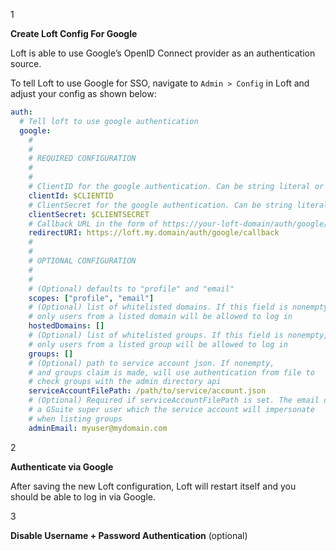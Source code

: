 
<Step>1</Step>

**Create Loft Config For Google**

Loft is able to use Google’s OpenID Connect provider as an authentication source.

To tell Loft to use Google for SSO, navigate to `Admin > Config` in Loft and adjust your config as shown below:

```yaml
auth:
  # Tell loft to use google authentication
  google:    
    # 
    # 
    # REQUIRED CONFIGURATION
    #
    #
    # ClientID for the google authentication. Can be string literal or pulled from the environment.
    clientId: $CLIENTID
    # ClientSecret for the google authentication. Can be string literal or pulled from the environment.
    clientSecret: $CLIENTSECRET
    # Callback URL in the form of https://your-loft-domain/auth/google/callback
    redirectURI: https://loft.my.domain/auth/google/callback
    # 
    # 
    # OPTIONAL CONFIGURATION
    #
    #
    # (Optional) defaults to "profile" and "email"
    scopes: ["profile", "email"]
    # (Optional) list of whitelisted domains. If this field is nonempty, 
    # only users from a listed domain will be allowed to log in
    hostedDomains: []
    # (Optional) list of whitelisted groups. If this field is nonempty, 
    # only users from a listed group will be allowed to log in
    groups: []
    # (Optional) path to service account json. If nonempty, 
    # and groups claim is made, will use authentication from file to
    # check groups with the admin directory api
    serviceAccountFilePath: /path/to/service/account.json
    # (Optional) Required if serviceAccountFilePath is set. The email of
    # a GSuite super user which the service account will impersonate
    # when listing groups
    adminEmail: myuser@mydomain.com
```

<Step>2</Step>

**Authenticate via Google**

After saving the new Loft configuration, Loft will restart itself and you should be able to log in via Google.

<Step>3</Step>

**Disable Username + Password Authentication** (optional)

<DisablePasswordAuthPartial/>

